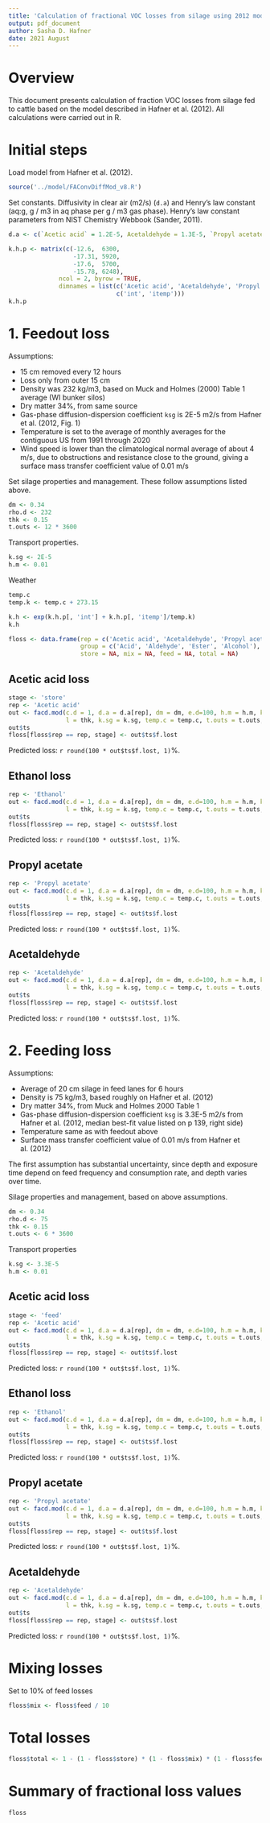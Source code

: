 ```yaml
---
title: 'Calculation of fractional VOC losses from silage using 2012 model'
output: pdf_document
author: Sasha D. Hafner
date: 2021 August
---
```


# Overview
This document presents calculation of fraction VOC losses from silage fed to cattle based on the model described in Hafner et al. (2012). 
All calculations were carried out in R.

# Initial steps
Load model from Hafner et al. (2012).
```r
source('../model/FAConvDiffMod_v8.R')
```

Set constants.
Diffusivity in clear air (m2/s) (`d.a`) and Henry's law constant (aq:g, g / m3 in aq phase per g / m3 gas phase).
Henry's law constant parameters from NIST Chemistry Webbook (Sander, 2011). 
```r
d.a <- c(`Acetic acid` = 1.2E-5, Acetaldehyde = 1.3E-5, `Propyl acetate` = 1.3E-5, Ethanol = 1.2E-5) 

k.h.p <- matrix(c(-12.6,  6300,
                  -17.31, 5920,
                  -17.6,  5700,
                  -15.78, 6248),
              ncol = 2, byrow = TRUE, 
              dimnames = list(c('Acetic acid', 'Acetaldehyde', 'Propyl acetate', 'Ethanol'), 
                              c('int', 'itemp')))
k.h.p
```

# 1. Feedout loss
Assumptions:

* 15 cm removed every 12 hours
* Loss only from outer 15 cm
* Density was 232 kg/m3, based on Muck and Holmes (2000) Table 1 average (WI bunker silos)
* Dry matter 34%, from same source
* Gas-phase diffusion-dispersion coefficient `ksg` is 2E-5 m2/s from Hafner et al. (2012, Fig. 1)
* Temperature is set to the average of monthly averages for the contiguous US from 1991 through 2020
* Wind speed is lower than the climatological normal average of about 4 m/s, due to obstructions and resistance close to the ground, giving a surface mass transfer coefficient value of 0.01 m/s

Set silage properties and management.
These follow assumptions listed above.
```r
dm <- 0.34
rho.d <- 232
thk <- 0.15
t.outs <- 12 * 3600
```

Transport properties.
```r
k.sg <- 2E-5
h.m <- 0.01
```

Weather

```r
temp.c
temp.k <- temp.c + 273.15
```

```r
k.h <- exp(k.h.p[, 'int'] + k.h.p[, 'itemp']/temp.k)
k.h
```

```r
floss <- data.frame(rep = c('Acetic acid', 'Acetaldehyde', 'Propyl acetate', 'Ethanol'), 
                    group = c('Acid', 'Aldehyde', 'Ester', 'Alcohol'), 
                    store = NA, mix = NA, feed = NA, total = NA)
```

## Acetic acid loss
```r
stage <- 'store'
rep <- 'Acetic acid'
out <- facd.mod(c.d = 1, d.a = d.a[rep], dm = dm, e.d=100, h.m = h.m, k.h = k.h[rep],
                l = thk, k.sg = k.sg, temp.c = temp.c, t.outs = t.outs, rho.d = rho.d)
out$ts
floss[floss$rep == rep, stage] <- out$ts$f.lost
```

Predicted loss: `r round(100 * out$ts$f.lost, 1)`%.

## Ethanol loss
```r
rep <- 'Ethanol'
out <- facd.mod(c.d = 1, d.a = d.a[rep], dm = dm, e.d=100, h.m = h.m, k.h = k.h[rep],
                l = thk, k.sg = k.sg, temp.c = temp.c, t.outs = t.outs, rho.d = rho.d)
out$ts
floss[floss$rep == rep, stage] <- out$ts$f.lost
```

Predicted loss: `r round(100 * out$ts$f.lost, 1)`%.

## Propyl acetate
```r
rep <- 'Propyl acetate'
out <- facd.mod(c.d = 1, d.a = d.a[rep], dm = dm, e.d=100, h.m = h.m, k.h = k.h[rep],
                l = thk, k.sg = k.sg, temp.c = temp.c, t.outs = t.outs, rho.d = rho.d)
out$ts
floss[floss$rep == rep, stage] <- out$ts$f.lost
```

Predicted loss: `r round(100 * out$ts$f.lost, 1)`%.

## Acetaldehyde
```r
rep <- 'Acetaldehyde'
out <- facd.mod(c.d = 1, d.a = d.a[rep], dm = dm, e.d=100, h.m = h.m, k.h = k.h[rep],
                l = thk, k.sg = k.sg, temp.c = temp.c, t.outs = t.outs, rho.d = rho.d)
out$ts
floss[floss$rep == rep, stage] <- out$ts$f.lost
```
Predicted loss: `r round(100 * out$ts$f.lost, 1)`%.

# 2. Feeding loss
Assumptions:

* Average of 20 cm silage in feed lanes for 6 hours
* Density is 75 kg/m3, based roughly on Hafner et al. (2012)
* Dry matter 34%, from Muck and Holmes 2000 Table 1
* Gas-phase diffusion-dispersion coefficient `ksg` is 3.3E-5 m2/s from Hafner et al. (2012, median best-fit value listed on p 139, right side)
* Temperature same as with feedout above
* Surface mass transfer coefficient value of 0.01 m/s from Hafner et al. (2012)

The first assumption has substantial uncertainty, since depth and exposure time depend on feed frequency and consumption rate, and depth varies over time.

Silage properties and management, based on above assumptions.
```r
dm <- 0.34
rho.d <- 75
thk <- 0.15
t.outs <- 6 * 3600
```

Transport properties
```r
k.sg <- 3.3E-5
h.m <- 0.01
```

## Acetic acid loss
```r
stage <- 'feed'
rep <- 'Acetic acid'
out <- facd.mod(c.d = 1, d.a = d.a[rep], dm = dm, e.d=100, h.m = h.m, k.h = k.h[rep],
                l = thk, k.sg = k.sg, temp.c = temp.c, t.outs = t.outs, rho.d = rho.d)
out$ts
floss[floss$rep == rep, stage] <- out$ts$f.lost
```

Predicted loss: `r round(100 * out$ts$f.lost, 1)`%.


## Ethanol loss
```r
rep <- 'Ethanol'
out <- facd.mod(c.d = 1, d.a = d.a[rep], dm = dm, e.d=100, h.m = h.m, k.h = k.h[rep],
                l = thk, k.sg = k.sg, temp.c = temp.c, t.outs = t.outs, rho.d = rho.d)
out$ts
floss[floss$rep == rep, stage] <- out$ts$f.lost
```

Predicted loss: `r round(100 * out$ts$f.lost, 1)`%.

## Propyl acetate
```r
rep <- 'Propyl acetate'
out <- facd.mod(c.d = 1, d.a = d.a[rep], dm = dm, e.d=100, h.m = h.m, k.h = k.h[rep],
                l = thk, k.sg = k.sg, temp.c = temp.c, t.outs = t.outs, rho.d = rho.d)
out$ts
floss[floss$rep == rep, stage] <- out$ts$f.lost
```

Predicted loss: `r round(100 * out$ts$f.lost, 1)`%.

## Acetaldehyde
```r
rep <- 'Acetaldehyde'
out <- facd.mod(c.d = 1, d.a = d.a[rep], dm = dm, e.d=100, h.m = h.m, k.h = k.h[rep],
                l = thk, k.sg = k.sg, temp.c = temp.c, t.outs = t.outs, rho.d = rho.d)
out$ts
floss[floss$rep == rep, stage] <- out$ts$f.lost
```
Predicted loss: `r round(100 * out$ts$f.lost, 1)`%.

# Mixing losses
Set to 10% of feed losses

```r
floss$mix <- floss$feed / 10
```

# Total losses

```r
floss$total <- 1 - (1 - floss$store) * (1 - floss$mix) * (1 - floss$feed)
```

# Summary of fractional loss values
```r
floss
```

